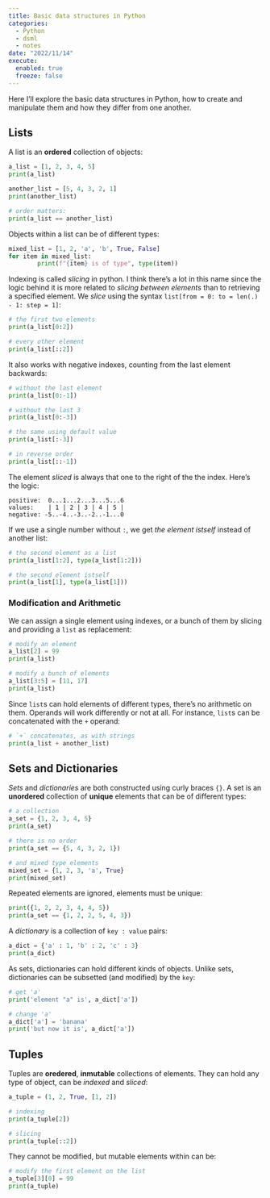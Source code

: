 ```yaml
---
title: Basic data structures in Python
categories:
  - Python
  - dsml
  - notes
date: "2022/11/14"
execute:
  enabled: true
  freeze: false
---
```


Here I'll explore the basic data structures in Python, how to create and
manipulate them and how they differ from one another.

## Lists

A list is an **ordered** collection of objects:

```python
a_list = [1, 2, 3, 4, 5]
print(a_list)

another_list = [5, 4, 3, 2, 1]
print(another_list)

# order matters:
print(a_list == another_list)
```

Objects within a list can be of different types:

```python
mixed_list = [1, 2, 'a', 'b', True, False]
for item in mixed_list:
        print(f"{item} is of type", type(item))

```

Indexing is called *slicing* in python. I think there's a lot in this name since
the logic behind it is more related to *slicing between elements* than to
retrieving a specified element. We *slice* using the syntax `list[from = 0: to =
len(.) - 1: step = 1]`:

```python
# the first two elements
print(a_list[0:2])

# every other element
print(a_list[::2])
```

It also works with negative indexes, counting from the last element backwards:

```python
# without the last element
print(a_list[0:-1])

# without the last 3
print(a_list[0:-3])

# the same using default value
print(a_list[:-3])

# in reverse order
print(a_list[::-1])
```

The element *sliced* is always that one to the right of the the index. Here's
the logic:

```
positive:  0...1...2...3...5...6
values:    | 1 | 2 | 3 | 4 | 5 |
negative: -5..-4..-3..-2..-1...0
```

If we use a single number without `:`, we get *the element istself* instead of
another list:

```python
# the second element as a list
print(a_list[1:2], type(a_list[1:2]))

# the second element istself
print(a_list[1], type(a_list[1]))
```

### Modification and Arithmetic

We can assign a single element using indexes, or a bunch of them by slicing and
providing a `list` as replacement:

```python
# modify an element
a_list[2] = 99
print(a_list)

# modify a bunch of elements
a_list[3:5] = [11, 17]
print(a_list)
```

Since `list`s can hold elements of different types, there's no arithmetic on
them. Operands will work differently or not at all. For instance, `list`s can be
concatenated with the `+` operand:

```python
# `+` concatenates, as with strings
print(a_list + another_list)
```

## Sets and Dictionaries

*Sets* and *dictionaries* are both constructed using curly braces `{}`. A set is
an **unordered** collection of **unique** elements that can be of different
types:

```python
# a collection
a_set = {1, 2, 3, 4, 5}
print(a_set)

# there is no order
print(a_set == {5, 4, 3, 2, 1})

# and mixed type elements
mixed_set = {1, 2, 3, 'a', True}
print(mixed_set)
```

Repeated elements are ignored, elements must be unique:

```python
print({1, 2, 2, 3, 4, 4, 5})
print(a_set == {1, 2, 2, 5, 4, 3})
```

A *dictionary* is a collection of `key : value` pairs:

```python
a_dict = {'a' : 1, 'b' : 2, 'c' : 3}
print(a_dict)
```

As sets, dictionaries can hold different kinds of objects. Unlike sets,
dictionaries can be subsetted (and modified) by the `key`:

```python
# get 'a'
print('element "a" is', a_dict['a'])

# change 'a'
a_dict['a'] = 'banana'
print('but now it is', a_dict['a'])
```

## Tuples

Tuples are **oredered**, **inmutable** collections of elements. They can hold
any type of object, can be *indexed* and *sliced*:

```python
a_tuple = (1, 2, True, [1, 2])

# indexing
print(a_tuple[2])

# slicing
print(a_tuple[::2])
```

They cannot be modified, but mutable elements within can be:

```python
# modify the first element on the list
a_tuple[3][0] = 99
print(a_tuple)
```

